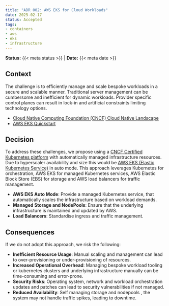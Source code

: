 ```yaml
---
title: "ADR 002: AWS EKS for Cloud Workloads"
date: 2025-02-17
status: Accepted
tags:
- containers
- aws
- eks
- infrastructure
---
```


**Status:** {{< meta status >}} | **Date:** {{< meta date >}}

## Context

The challenge is to efficiently manage and scale bespoke workloads in a secure and scalable manner. Traditional server management can be cumbersome and inefficient for dynamic workloads. Provider specific control planes can result in lock-in and artificial constraints limiting technology options.

- [Cloud Native Computing Foundation (CNCF) Cloud Native Landscape](https://landscape.cncf.io/)
- [AWS EKS Quickstart](https://docs.aws.amazon.com/eks/latest/userguide/quickstart.html)

## Decision

To address these challenges, we propose using a [CNCF Certified Kubernetes platform](https://www.cncf.io/training/certification/software-conformance/#logos) with automatically managed infrastructure resources. Due to hyperscaler availability and size this would be [AWS EKS (Elastic Kubernetes Service)](https://docs.aws.amazon.com/eks/latest/userguide/what-is-eks.html) in auto mode. This approach leverages Kubernetes for orchestration, AWS EKS for managed Kubernetes services, AWS Elastic Block Store (EBS) for storage and AWS load balancers for traffic management.

- **AWS EKS Auto Mode**: Provide a managed Kubernetes service, that automatically scales the infrastructure based on workload demands.
- **Managed Storage and NodePools**: Ensure that the underlying infrastructure is maintained and updated by AWS.
- **Load Balancers**: Standardise ingress and traffic management.

## Consequences

If we do not adopt this approach, we risk the following:

- **Inefficient Resource Usage**: Manual scaling and management can lead to over-provisioning or under-provisioning of resources.
- **Increased Operational Overhead**: Managing bespoke workload tooling or kubernetes clusters and underlying infrastructure manually can be time-consuming and error-prone.
- **Security Risks**: Operating system, network and workload orchestration updates and patches can lead to security vulnerabilities if not managed.
- **Reduced Availability**: Self managing storage and nodepools , the system may not handle traffic spikes, leading to downtime.
